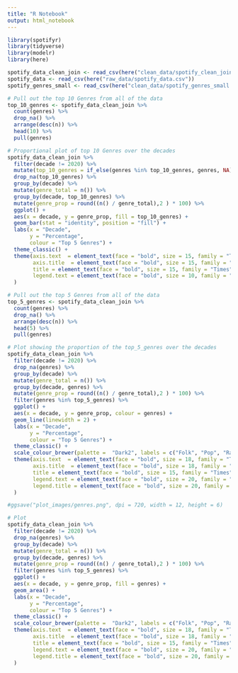 ```yaml
---
title: "R Notebook"
output: html_notebook
---
```


```r
library(spotifyr)
library(tidyverse)
library(modelr)
library(here)
```


```r
spotify_data_clean_join <- read_csv(here("clean_data/spotify_clean_join.csv"))
spotify_data <- read_csv(here("raw_data/spotify_data.csv"))
spotify_genres_small <- read_csv(here("clean_data/spotify_genres_small.csv"))
```

```r
# Pull out the top 10 Genres from all of the data
top_10_genres <- spotify_data_clean_join %>% 
  count(genres) %>% 
  drop_na() %>% 
  arrange(desc(n)) %>% 
  head(10) %>% 
  pull(genres)
```


```r
# Proportional plot of top 10 Genres over the decades
spotify_data_clean_join %>% 
  filter(decade != 2020) %>% 
  mutate(top_10_genres = if_else(genres %in% top_10_genres, genres, NA)) %>% 
  drop_na(top_10_genres) %>%
  group_by(decade) %>% 
  mutate(genre_total = n()) %>% 
  group_by(decade, top_10_genres) %>% 
  mutate(genre_prop = round((n() / genre_total),2 ) * 100) %>% 
  ggplot() +
  aes(x = decade, y = genre_prop, fill = top_10_genres) +
  geom_bar(stat = "identity", position = "fill") +
  labs(x = "Decade",
       y = "Percentage",
       colour = "Top 5 Genres") +
  theme_classic() +
  theme(axis.text  = element_text(face = "bold", size = 15, family = "Times"),
        axis.title  = element_text(face = "bold", size = 15, family = "Times"),
        title = element_text(face = "bold", size = 15, family = "Times"),
        legend.text = element_text(face = "bold", size = 10, family = "Times")
  ) 
```
```r
# Pull out the top 5 Genres from all of the data
top_5_genres <- spotify_data_clean_join %>% 
  count(genres) %>% 
  drop_na() %>% 
  arrange(desc(n)) %>% 
  head(5) %>% 
  pull(genres)
```


```r
# Plot showing the proportion of the top_5_genres over the decades
spotify_data_clean_join %>%
  filter(decade != 2020) %>% 
  drop_na(genres) %>%
  group_by(decade) %>% 
  mutate(genre_total = n()) %>% 
  group_by(decade, genres) %>% 
  mutate(genre_prop = round((n() / genre_total),2 ) * 100) %>% 
  filter(genres %in% top_5_genres) %>% 
  ggplot() +
  aes(x = decade, y = genre_prop, colour = genres) +
  geom_line(linewidth = 2) +
  labs(x = "Decade",
       y = "Percentage",
       colour = "Top 5 Genres") +
  theme_classic() +
  scale_colour_brewer(palette =  "Dark2", labels = c("Folk", "Pop", "Rap", "Rock", "Soul")) +
  theme(axis.text  = element_text(face = "bold", size = 18, family = "Times"),
        axis.title  = element_text(face = "bold", size = 18, family = "Times"),
        title = element_text(face = "bold", size = 15, family = "Times"),
        legend.text = element_text(face = "bold", size = 20, family = "Times"),
        legend.title = element_text(face = "bold", size = 20, family = "Times")
  ) 

#ggsave("plot_images/genres.png", dpi = 720, width = 12, height = 6)

```

```r
# Plot 
spotify_data_clean_join %>%
  filter(decade != 2020) %>% 
  drop_na(genres) %>%
  group_by(decade) %>% 
  mutate(genre_total = n()) %>% 
  group_by(decade, genres) %>% 
  mutate(genre_prop = round((n() / genre_total),2 ) * 100) %>% 
  filter(genres %in% top_5_genres) %>% 
  ggplot() +
  aes(x = decade, y = genre_prop, fill = genres) +
  geom_area() +
  labs(x = "Decade",
       y = "Percentage",
       colour = "Top 5 Genres") +
  theme_classic() +
  scale_colour_brewer(palette =  "Dark2", labels = c("Folk", "Pop", "Rap", "Rock", "Soul")) +
  theme(axis.text  = element_text(face = "bold", size = 18, family = "Times"),
        axis.title  = element_text(face = "bold", size = 18, family = "Times"),
        title = element_text(face = "bold", size = 15, family = "Times"),
        legend.text = element_text(face = "bold", size = 20, family = "Times"),
        legend.title = element_text(face = "bold", size = 20, family = "Times")
  ) 
```